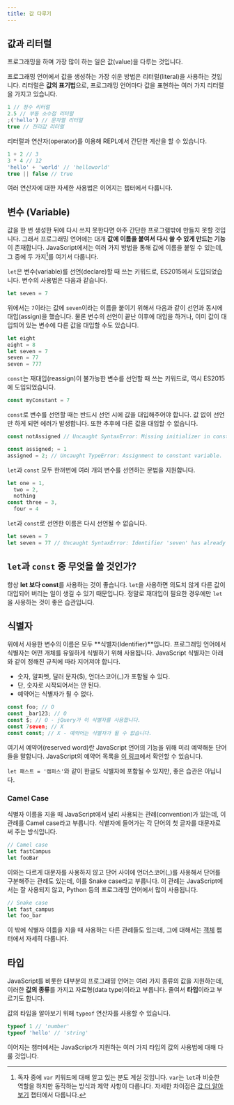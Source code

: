 ```yaml
---
title: 값 다루기
---
```


## 값과 리터럴

프로그래밍을 하며 가장 많이 하는 일은 값(value)을 다루는 것입니다.

프로그래밍 언어에서 값을 생성하는 가장 쉬운 방법은 리터럴(literal)을 사용하는 것입니다. 리터럴은 **값의 표기법**으로, 프로그래밍 언어마다 값을 표현하는 여러 가지 리터럴을 가지고 있습니다.

```js
1 // 정수 리터럴
2.5 // 부동 소수점 리터럴
;('hello') // 문자열 리터럴
true // 진리값 리터럴
```

리터럴과 연산자(operator)를 이용해 REPL에서 간단한 계산을 할 수 있습니다.

```js
1 + 2 // 3
3 * 4 // 12
'hello' + 'world' // 'helloworld'
true || false // true
```

여러 연산자에 대한 자세한 사용법은 이어지는 챕터에서 다룹니다.

## 변수 (Variable)

값을 한 번 생성한 뒤에 다시 쓰지 못한다면 아주 간단한 프로그램밖에 만들지 못할 것입니다. 그래서 프로그래밍 언어에는 대개 **값에 이름을 붙여서 다시 쓸 수 있게 만드는 기능**이 존재합니다. JavaScript에서는 여러 가지 방법을 통해 값에 이름을 붙일 수 있는데, 그 중에 두 가지[^1]를 여기서 다룹니다.

`let`은 변수(variable)를 선언(declare)할 때 쓰는 키워드로, ES2015에서 도입되었습니다. 변수의 사용법은 다음과 같습니다.

```js
let seven = 7
```

위에서는 `7`이라는 값에 `seven`이라는 이름을 붙이기 위해서 다음과 같이 선언과 동시에 대입(assign)을 했습니다. 물론 변수의 선언이 끝난 이후에 대입을 하거나, 이미 값이 대입되어 있는 변수에 다른 값을 대입할 수도 있습니다.

```js
let eight
eight = 8
let seven = 7
seven = 77
seven = 777
```

`const`는 재대입(reassign)이 불가능한 변수를 선언할 때 쓰는 키워드로, 역시 ES2015에 도입되었습니다.

```js
const myConstant = 7
```

`const`로 변수를 선언할 때는 반드시 선언 시에 값을 대입해주어야 합니다. 값 없이 선언만 하게 되면 에러가 발생합니다. 또한 추후에 다른 값을 대입할 수 없습니다.

```js
const notAssigned // Uncaught SyntaxError: Missing initializer in const declaration
```

```js
const assigned; = 1
assigned = 2; // Uncaught TypeError: Assignment to constant variable.
```

`let`과 `const` 모두 한꺼번에 여러 개의 변수를 선언하는 문법을 지원합니다.

```js
let one = 1,
  two = 2,
  nothing
const three = 3,
  four = 4
```

`let`과 `const`로 선언한 이름은 다시 선언될 수 없습니다.

```js
let seven = 7
let seven = 77 // Uncaught SyntaxError: Identifier 'seven' has already been declared
```

## `let`과 `const` 중 무엇을 쓸 것인가?

항상 **let 보다 const**를 사용하는 것이 좋습니다. `let`을 사용하면 의도치 않게 다른 값이 대입되어 버리는 일이 생길 수 있기 때문입니다. 정말로 재대입이 필요한 경우에만 `let`을 사용하는 것이 좋은 습관입니다.

## 식별자

위에서 사용한 변수의 이름은 모두 **식별자(Identifier)**입니다. 프로그래밍 언어에서 식별자는 어떤 개체를 유일하게 식별하기 위해 사용됩니다. JavaScript 식별자는 아래와 같이 정해진 규칙에 따라 지어져야 합니다.

- 숫자, 알파벳, 달러 문자($), 언더스코어(\_)가 포함될 수 있다.
- 단, 숫자로 시작되어서는 안 된다.
- 예약어는 식별자가 될 수 없다.

```js
const foo; // O
const _bar123; // O
const $; // O - jQuery가 이 식별자를 사용합니다.
const 7seven; // X
const const; // X - 예약어는 식별자가 될 수 없습니다.
```

여기서 예약어(reserved word)란 JavaScript 언어의 기능을 위해 미리 예약해둔 단어들을 말합니다. JavaScript의 예약어 목록을 [이 링크](https://developer.mozilla.org/ko/docs/Web/JavaScript/Reference/Lexical_grammar#Reserved_keywords_as_of_ECMAScript_6)에서 확인할 수 있습니다.

`let 패스트 = '캠퍼스'`와 같이 한글도 식별자에 포함될 수 있지만, 좋은 습관은 아닙니다.

### Camel Case

식별자 이름을 지을 때 JavaScript에서 널리 사용되는 관례(convention)가 있는데, 이 관례를 Camel case라고 부릅니다. 식별자에 들어가는 각 단어의 첫 글자를 대문자로 써 주는 방식입니다.

```js
// Camel case
let fastCampus
let fooBar
```

이와는 다르게 대문자를 사용하지 않고 단어 사이에 언더스코어(\_)를 사용해서 단어를 구분해주는 관례도 있는데, 이를 Snake case라고 부릅니다. 이 관례는 JavaScript에서는 잘 사용되지 않고, Python 등의 프로그래밍 언어에서 많이 사용됩니다.

```js
// Snake case
let fast_campus
let foo_bar
```

이 밖에 식별자 이름을 지을 때 사용하는 다른 관례들도 있는데, 그에 대해서는 [객체](./180-object) 챕터에서 자세히 다룹니다.

## 타입

JavaScript를 비롯한 대부분의 프로그래밍 언어는 여러 가지 종류의 값을 지원하는데, 이러한 **값의 종류**를 가지고 자료형(data type)이라고 부릅니다. 줄여서 **타입**이라고 부르기도 합니다.

값의 타입을 알아보기 위해 `typeof` 연산자를 사용할 수 있습니다.

```js
typeof 1 // 'number'
typeof 'hello' // 'string'
```

이어지는 챕터에서는 JavaScript가 지원하는 여러 가지 타입의 값의 사용법에 대해 다룰 것입니다.

[^1]: 독자 중에 `var` 키워드에 대해 알고 있는 분도 계실 것입니다. `var`는 `let`과 비슷한 역할을 하지만 동작하는 방식과 제약 사항이 다릅니다. 자세한 차이점은 [값 더 알아보기](./220-value-in-depth) 챕터에서 다룹니다.
